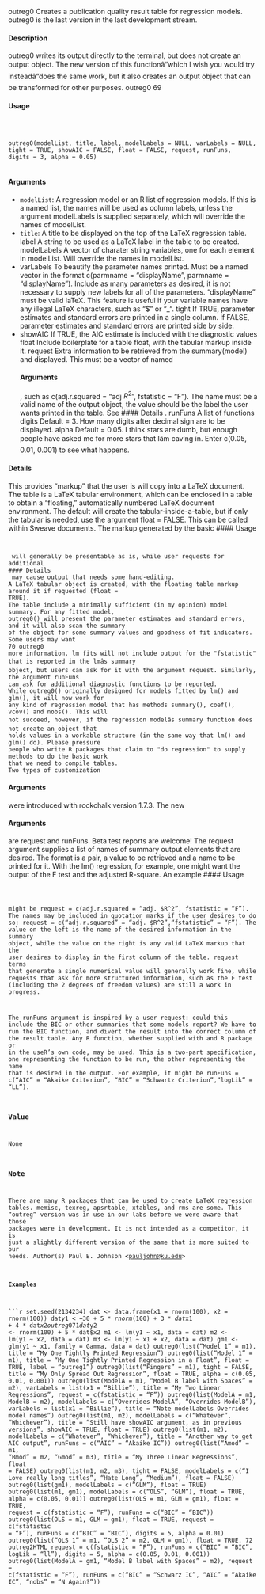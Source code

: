 outreg0 Creates a publication quality result table for regression models. outreg0
is the last version in the last development stream.

#### Description

outreg0 writes its output directly to the terminal, but does not create an output object. The new
version of this functionâwhich I wish you would try insteadâdoes the same work, but it also creates
an output object that can be transformed for other purposes.
outreg0 69

#### Usage
<pre><code>


outreg0(modelList, title, label, modelLabels = NULL, varLabels = NULL,
tight = TRUE, showAIC = FALSE, float = FALSE, request, runFuns,
digits = 3, alpha = 0.05)

</code></pre>
#### Arguments

* ``modelList``: A regression model or an R list of regression models. If this is a named list,
the names will be used as column labels, unless the argument modelLabels is
supplied separately, which will override the names of modelList.
* ``title``:    A title to be displayed on the top of the LaTeX regression table.
label A string to be used as a LaTeX label in the table to be created.
modelLabels A vector of charater string variables, one for each element in modelList. Will
override the names in modelList.
* varLabels To beautify the parameter names printed. Must be a named vector in the format
c(parmname = "displayName", parmname = "displayName"). Include as many
parameters as desired, it is not necessary to supply new labels for all of the
parameters. "displayName" must be valid laTeX. This feature is useful if your
variable names have any illegal LaTeX characters, such as "$" or "_".
tight If TRUE, parameter estimates and standard errors are printed in a single column.
If FALSE, parameter estimates and standard errors are printed side by side.
* showAIC If TRUE, the AIC estimate is included with the diagnostic values
float Include boilerplate for a table float, with the tabular markup inside it.
request Extra information to be retrieved from the summary(model) and displayed. This
must be a vector of named 
</code></pre>
#### Arguments
, such as c(adj.r.squared = "adj $R^2$",
fstatistic = "F"). The name must be a valid name of the output object, the value
should be the label the user wants printed in the table. See 
#### Details
.
runFuns A list of functions
digits Default = 3. How many digits after decimal sign are to be displayed.
alpha Default = 0.05. I think stars are dumb, but enough people have asked me for
more stars that Iâm caving in. Enter c(0.05, 0.01, 0.001) to see what happens.

#### Details

This provides "markup" that the user is will copy into a LaTeX document. The table is a LaTeX
tabular environment, which can be enclosed in a table to obtain a "floating," automatically numbered
LaTeX document environment. The default will create the tabular-inside-a-table, but if only the
tabular is needed, use the argument float = FALSE. This can be called within Sweave documents.
The markup generated by the basic 
#### Usage
<pre><code>

 will generally be presentable as is, while user requests for
additional 
#### Details
 may cause output that needs some hand-editing.
A LaTeX tabular object is created, with the floating table markup around it if requested (float =
TRUE).
The table include a minimally sufficient (in my opinion) model summary. For any fitted model,
outreg0() will present the parameter estimates and standard errors, and it will also scan the summary
of the object for some summary values and goodness of fit indicators. Some users may want
70 outreg0
more information. lm fits will not include output for the "fstatistic" that is reported in the lmâs summary
object, but users can ask for it with the argument request. Similarly, the argument runFuns
can ask for additional diagnostic functions to be reported.
While outreg0() originally designed for models fitted by lm() and glm(), it will now work for
any kind of regression model that has methods summary(), coef(), vcov() and nobs(). This will
not succeed, however, if the regression modelâs summary function does not create an object that
holds values in a workable structure (in the same way that lm() and glm() do). Please pressure
people who write R packages that claim to "do regression" to supply methods to do the basic work
that we need to compile tables.
Two types of customization 
</code></pre>
#### Arguments
 were introduced with rockchalk version 1.7.3. The new

</code></pre>
#### Arguments
 are request and runFuns. Beta test reports are welcome!
The request argument supplies a list of names of summary output elements that are desired. The
format is a pair, a value to be retrieved and a name to be printed for it. With the lm() regression, for
example, one might want the output of the F test and the adjusted R-square. An example 
#### Usage
<pre><code>

 might
be request = c(adj.r.squared = "adj. $R^2", fstatistic = "F"). The names may be included
in quotation marks if the user desires to do so: request = c("adj.r.squared" = "adj. $R^2","fstatistic" = "F").
The value on the left is the name of the desired information in the summary object, while the value
on the right is any valid LaTeX markup that the user desires to display in the first column of the
table. request terms that generate a single numerical value will generally work fine, while requests
that ask for more structured information, such as the F test (including the 2 degrees of freedom
values) are still a work in progress.

The runFuns argument is inspired by a user request: could this include the BIC or other summaries
that some models report? We have to run the BIC function, and divert the result into the correct
column of the result table. Any R function, whether supplied with and R package or in the useR's
own code, may be used. This is a two-part specification, one representing the function to be run,
the other representing the name that is desired in the output. For example, it might be runFuns =
c("AIC" = "Akaike Criterion", "BIC" = "Schwartz Criterion","logLik" = "LL").

### Value
None

### Note
There are many R packages that can be used to create LaTeX regression tables. memisc, texreg,
apsrtable, xtables, and rms are some. This "outreg" version was in use in our labs before we were
aware that those packages were in development. It is not intended as a competitor, it is just a slightly
different version of the same that is more suited to our needs.
Author(s)
Paul E. Johnson <<pauljohn@ku.edu>>

#### Examples
```r


set.seed(2134234)
dat <- data.frame(x1 = rnorm(100), x2 = rnorm(100))
dat$y1 <- 30 + 5 * rnorm(100) + 3 * dat$x1 + 4 * dat$x2
outreg0 71
dat$y2 <- rnorm(100) + 5 * dat$x2
m1 <- lm(y1 ~ x1, data = dat)
m2 <- lm(y1 ~ x2, data = dat)
m3 <- lm(y1 ~ x1 + x2, data = dat)
gm1 <- glm(y1 ~ x1, family = Gamma, data = dat)
outreg0(list("Model 1" = m1), title = "My One Tightly Printed Regression")
outreg0(list("Model 1" = m1), title = "My One Tightly Printed Regression in a
Float", float = TRUE, label = "outreg1")
outreg0(list("Fingers" = m1), tight = FALSE, title = "My Only
Spread Out Regression", float = TRUE, alpha = c(0.05, 0.01,
0.001))
outreg0(list(ModelA = m1, "Model B label with Spaces" = m2),
varLabels = list(x1 = "Billie"),
title = "My Two Linear Regressions",
request = c(fstatistic = "F"))
outreg0(list(ModelA = m1, ModelB = m2),
modelLabels = c("Overrides ModelA", "Overrides ModelB"),
varLabels = list(x1 = "Billie"),
title = "Note modelLabels Overrides model names")
outreg0(list(m1, m2), modelLabels = c("Whatever", "Whichever"),
title = "Still have showAIC argument, as in previous versions",
showAIC = TRUE, float = TRUE)
outreg0(list(m1, m2), modelLabels = c("Whatever", "Whichever"),
title = "Another way to get AIC output",
runFuns = c("AIC" = "Akaike IC"))
outreg0(list("Amod" = m1, "Bmod" = m2, "Gmod" = m3),
title = "My Three Linear Regressions", float = FALSE)
outreg0(list(m1, m2, m3), tight = FALSE,
modelLabels = c("I Love really long titles", "Hate Long", "Medium"),
float = FALSE)
outreg0(list(gm1), modelLabels = c("GLM"), float = TRUE)
outreg0(list(m1, gm1), modelLabels = c("OLS", "GLM"),
float = TRUE, alpha = c(0.05, 0.01))
outreg0(list(OLS = m1, GLM = gm1), float = TRUE,
request = c(fstatistic = "F"), runFuns = c("BIC" = "BIC"))
outreg0(list(OLS = m1, GLM = gm1), float = TRUE,
request = c(fstatistic = "F"), runFuns = c("BIC" = "BIC"),
digits = 5, alpha = 0.01)
outreg0(list("OLS 1" = m1, "OLS 2" = m2, GLM = gm1), float = TRUE,
72 outreg2HTML
request = c(fstatistic = "F"),
runFuns = c("BIC" = "BIC", logLik = "ll"),
digits = 5, alpha = c(0.05, 0.01, 0.001))
outreg0(list(ModelA = gm1, "Model B label with Spaces" = m2),
request = c(fstatistic = "F"),
runFuns = c("BIC" = "Schwarz IC", "AIC" = "Akaike IC",
"nobs" = "N Again?"))
